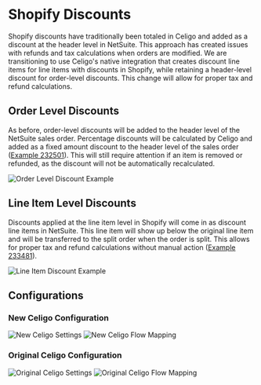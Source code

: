 # Shopify Discounts

Shopify discounts have traditionally been totaled in Celigo and added as a discount at the header level in NetSuite. This approach has created issues with refunds and tax calculations when orders are modified. We are transitioning to use Celigo's native integration that creates discount line items for line items with discounts in Shopify, while retaining a header-level discount for order-level discounts. This change will allow for proper tax and refund calculations.

## Order Level Discounts

As before, order-level discounts will be added to the header level of the NetSuite sales order. Percentage discounts will be calculated by Celigo and added as a fixed amount discount to the header level of the sales order ([Example 232501](https://admin.shopify.com/store/decked-test/orders/6293683699778)). This will still require attention if an item is removed or refunded, as the discount will not be automatically recalculated.

![Order Level Discount Example](/assets/shopify-discounts_header.png)

## Line Item Level Discounts

Discounts applied at the line item level in Shopify will come in as discount line items in NetSuite. This line item will show up below the original line item and will be transferred to the split order when the order is split. This allows for proper tax and refund calculations without manual action ([Example 233481](https://admin.shopify.com/store/decked-test/orders/6303918817346)).

![Line Item Discount Example](/assets/shopify-discounts_line-item.png)

## Configurations

### New Celigo Configuration

![New Celigo Settings](/assets/shopify-discounts-new-settings.png)
![New Celigo Flow Mapping](/assets/shopify-discounts-new-flow-config.png)

### Original Celigo Configuration
 
![Original Celigo Settings](/assets/shopify-discounts-og-settings.png)
![Original Celigo Flow Mapping](/assets/shopify-discounts-og-flow-config.png)
